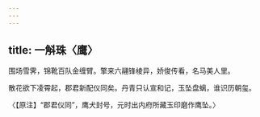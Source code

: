 ```yaml
---
---
---
```

title: 一斛珠〈鹰〉
---



围场雪霁，锦靴百队金缠臂。擎来六翮锋棱异，娇俊传看，名马美人里。

散花欲下凌霄起，郡君新配仪同矣。丹青只认宣和记，玉坠盘螭，谁识历朝玺。

〈【原注】“郡君仪同”，鹰犬封号，元时出内府所藏玉印磨作鹰坠。〉